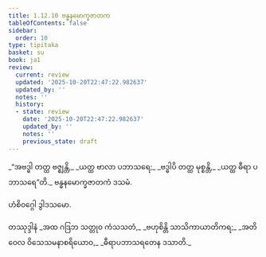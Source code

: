 ```yaml
---
title: 1.12.10 ဗန္ဓနမောက္ခဇာတက
tableOfContents: false
sidebar:
  order: 10
type: tipitaka
basket: su
book: ja1
review:
  current: review
  updated: '2025-10-20T22:47:22.982637'
  updated_by: ''
  notes: ''
  history:
  - state: review
    date: '2025-10-20T22:47:22.982637'
    updated_by: ''
    notes: ''
    previous_state: draft
---
```



<DynamicBreadcrumb />


<ReviewStatus review={frontmatter.review} showDetails={true} />

<HypothesisAnnotation frontmatter={frontmatter} />

<Division number="120" book="ja1" e="ch" v="22" p="28">

<Paragraph number="265" type="verses" book="ja1">
_“အဗဒ္ဓါ တတ္ထ ဗဇ္ဈန္တိ,_  
_ယတ္ထ ဗာလာ ပဘာသရေ;_  
_ဗဒ္ဓါပိ တတ္ထ မုစ္စန္တိ,_  
_ယတ္ထ ဓီရာ ပဘာသရေ”တိ._  


</Paragraph>
</Division>

<Paragraph number="266" type="center" book="ja1">
ဗန္ဓနမောက္ခဇာတကံ ဒသမံ.

  
ဟံစိဝဂ္ဂေါ ဒွါဒသမော.



</Paragraph>

<Paragraph number="267" type="center" book="ja1">
တဿုဒ္ဒါနံ


</Paragraph>

<Paragraph number="268" type="verses" book="ja1">
_အထ ဂဒြဘ သတ္တုဝ ကံသသတံ,_  
_ဗဟုစိန္တိ သာသိကာယာတိကရ;_  
_အတိဝေလ ဝိသေသမနာစရိယောဝ,_  
_ဓီရာပဘာသရတေန ဒသာတိ._
</Paragraph>